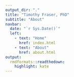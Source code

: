 ```yaml
---
output_dir: "."
title: "Timothy Fraser, PhD"
subtitle: "About"
navbar:
  date: "`r Sys.Date()`"
  left:
    - text: "Home"
      href: index.html
    - text: "About"
      href: about.html
output:
  rmdformats::readthedown:
    highlight: kate
---
```



